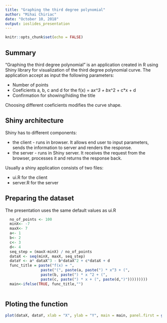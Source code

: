 ---
title: "Graphing the third degree polynomial"
author: "Mihai Chiriac"
date: "October 10, 2018"
output: ioslides_presentation
---

```{r setup, include=FALSE}
knitr::opts_chunk$set(echo = FALSE)
```

## Summary

"Graphing the third degree polynomial" is an application created in R using Shiny library for visualization of the third degree polynomial curve.
The application accept as input the following parameters:

- Number of points
- Coeficients a, b, c and d for the f(x) = a*x^3 + b*x^2 + c*x + d
- Confirmation for showing/hiding the title

Choosing different coeficients modifies the curve shape.

## Shiny architecture

Shiny has to different components:

- the client - runs in browser. It allows end user to input parameters, sends the information to server and renders the response.
- the server - runs in Shiny server. It receives the request from the browser, processes it and returns the response back. 

Usually a shiny application consists of two files:

- ui.R for the client
- server.R for the server

## Preparing the dataset

The presentation uses the same default values as ui.R

```{r cars, echo = TRUE}
  no_of_points <- 100
  minX<- -7
  maxX<- 7
  a<- 1
  b<- 2
  c<- 3
  d<- 4
  seq_step = (maxX-minX) / no_of_points
  dataX <- seq(minX, maxX, seq_step)
  dataY <- a* dataX^3 - b*dataX^2 + c*dataX + d
  func_title = paste("f(x) = ", 
                paste("(", paste(a, paste(") * x^3 + (", 
                paste(b, paste(") * x ^2 + (", 
                paste(c, paste(") * x + (", paste(d,")")))))))))
  main<-ifelse(TRUE, func_title,"")
  
```

## Ploting the function

```{r pressure}
plot(dataX, dataY, xlab = "X", ylab = "Y", main = main, panel.first = grid())
```

